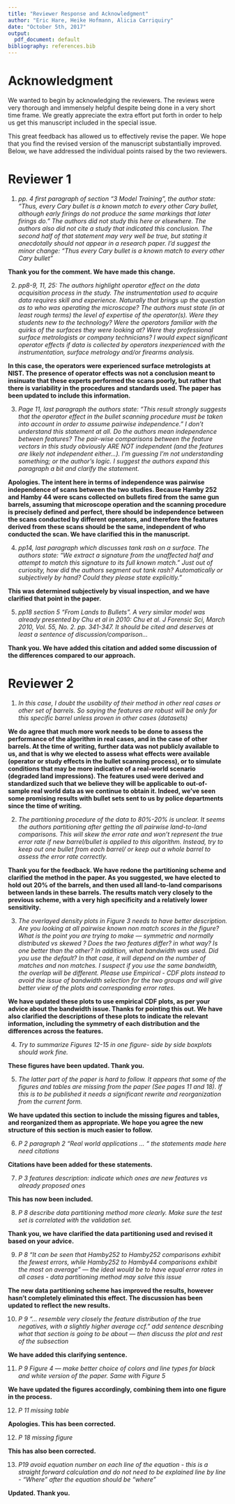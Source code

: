 ```yaml
---
title: "Reviewer Response and Acknowledgment"
author: "Eric Hare, Heike Hofmann, Alicia Carriquiry"
date: "October 5th, 2017"
output:
  pdf_document: default
bibliography: references.bib
---
```


# Acknowledgment

We wanted to begin by acknowledging the reviewers. The reviews were very thorough and immensely helpful despite being done in a very short time frame. We greatly appreciate the extra effort put forth in order to help us get this manuscript included in the special issue.

This great feedback has allowed us to effectively revise the paper. We hope that you find the revised version of the manuscript substantially improved. Below, we have addressed the individual points raised by the two reviewers.

# Reviewer 1

1. *pp. 4  first paragraph of section “3 Model Training”, the author state: "Thus, every Cary bullet is a known match to every other Cary bullet, although early firings do not produce the same markings that later firings do." The authors did not study this here or elsewhere. The authors also did not cite a study that indicated this conclusion. The second half of that statement may very well be true, but  stating it anecdotally should not appear in a research paper.  I’d suggest the minor change: "Thus every Cary bullet is a known match to every other Cary bullet"*

  **Thank you for the comment. We have made this change.**
  
2. *pp8-9, 11, 25: The authors highlight operator effect on the data acquisition process in the study. The instrumentation used to acquire data requires skill and experience. Naturally that brings up the question as to who was operating the microscope? The authors must state (in at least rough terms) the level of expertise of the operator(s). Were they students new to the technology? Were the operators familiar with the quirks of the surfaces they were looking at? Were they professional surface metrologists or company technicians? I would expect significant operator effects if data is collected by operators inexperienced  with the instrumentation, surface metrology and/or firearms analysis.*

  **In this case, the operators were experienced surface metrologists at NIST. The presence of operator effects was not a conclusion meant to insinuate that these experts performed the scans poorly, but rather that there is variability in the procedures and standards used. The paper has been updated to include this information.**
  
3. *Page 11,  last paragraph the authors state: "This result strongly suggests that the operator effect in the bullet scanning procedure must be taken into account in order to assume pairwise independence." I don’t understand this statement at all. Do the authors mean independence between features? The pair-wise comparisons between the feature vectors in this study obviously ARE NOT independent (and the features are likely not independent either…). I’m guessing I'm not understanding something; or the author's logic. I suggest the authors expand this paragraph a bit and clarify the statement.*

  **Apologies. The intent here in terms of independence was pairwise independence of scans between the two studies. Because Hamby 252 and Hamby 44 were scans collected on bullets fired from the same gun barrels, assuming that microscope operation and the scanning procedure is precisely defined and perfect, there should be independence between the scans conducted by different operators, and therefore the features derived from these scans should be the same, independent of who conducted the scan. We have clarified this in the manuscript.**
  
4. *pp14, last paragraph which discusses tank rash on a surface. The authors state: "We extract a signature from the unaffected half and attempt to match this signature to its full known match." Just out of curiosity, how did the authors segment out tank rash? Automatically or subjectively by hand? Could they please state explicitly."*

  **This was determined subjectively by visual inspection, and we have clarified that point in the paper.**
  
5. *pp18 section 5 “From Lands to Bullets”. A very similar model was already presented by Chu et al in 2010: Chu et al. J Forensic Sci, March 2010, Vol. 55, No. 2.  pp. 341-347. It should be cited and deserves at least a sentence of discussion/comparison...*

  **Thank you. We have added this citation and added some discussion of the differences compared to our approach.**

# Reviewer 2

1. *In this case, I doubt the usability of their method in other real cases or other set of barrels. So saying the features are robust will be only for this specific barrel unless proven in other cases (datasets)*

  **We do agree that much more work needs to be done to assess the performance of the algorithm in real cases, and in the case of other barrels. At the time of writing, further data was not publicly available to us, and that is why we elected to assess what effects were available (operator or study effects in the bullet scanning process), or to simulate conditions that may be more indicative of a real-world scenario (degraded land impressions). The features used were derived and standardized such that we believe they will be applicable to out-of-sample real world data as we continue to obtain it. Indeed, we've seen some promising results with bullet sets sent to us by police departments since the time of writing.**
  
2. *The partitioning procedure of the data to 80%-20% is unclear. It seems the authors partitioning after getting the all pairwise land-to-land comparisons. This will skew the error rate and won’t represent the true error rate if new barrel/bullet is applied to this algorithm. Instead, try to keep out one bullet from each barrel/ or keep out a whole barrel to assess the error rate correctly.*

  **Thank you for the feedback. We have redone the partitioning scheme and clarified the method in the paper. As you suggested, we have elected to hold out 20% of the barrels, and then used all land-to-land comparisons between lands in these barrels. The results match very closely to the previous scheme, with a very high specificity and a relatively lower sensitivity.**
  
3. *The overlayed density plots in Figure 3 needs to have better description. Are you looking at all pairwise known non match scores in the figure? What is the point you are trying to make — symmetric and normally distributed vs skewed ? Does the two features differ? in what way? Is one better than the other? In addition, what bandwidth was used. Did you use the default? In that case, it will depend on the number of matches and non matches. I suspect if you use the same bandwidth, the overlap will be different. Please use Empirical - CDF plots instead to avoid the issue of bandwidth selection for the two groups and will give better view of the plots and corresponding error rates.*

  **We have updated these plots to use empirical CDF plots, as per your advice about the bandwidth issue. Thanks for pointing this out. We have also clarified the descriptions of these plots to indicate the relevant information, including the symmetry of each distribution and the differences across the features.**
  
4. *Try to summarize Figures 12-15 in one figure- side by side boxplots should work fine.*

  **These figures have been updated. Thank you.**

5. *The latter part of the paper is hard to follow. It appears that some of the figures and tables are missing from the paper (See pages 11 and 18). If this is to be published it needs a significant rewrite and reorganization from the current form.*

  **We have updated this section to include the missing figures and tables, and reorganized them as appropriate. We hope you agree the new structure of this section is much easier to follow.**

6. *P 2 paragraph 2 “Real world applications ... “ the statements made here need citations*

  **Citations have been added for these statements.**

7. *P 3 features description: indicate which ones are new features vs already proposed ones*

  **This has now been included.**

8. *P 8 describe data partitioning method more clearly. Make sure the test set is correlated with the validation set.*

  **Thank you, we have clarified the data partitioning used and revised it based on your advice.**
  
9. *P 8 “It can be seen that Hamby252 to Hamby252 comparisons exhibit the fewest errors, while Hamby252 to Hamby44 comparisons exhibit the most on average” — the ideal would be to have equal error rates in all cases - data partitioning method may solve this issue*

  **The new data partitioning scheme has improved the results, however hasn't completely eliminated this effect. The discussion has been updated to reflect the new results.**
  
10. *P 9 “... resemble very closely the feature distribution of the true negatives, with a slightly higher average ccf.” add sentence describing what that section is going to be about — then discuss the plot and rest of the subsection*

  **We have added this clarifying sentence.**

11. *P 9 Figure 4 — make better choice of colors and line types for black and white version of the paper. Same with Figure 5*

  **We have updated the figures accordingly, combining them into one figure in the process.**

12. *P 11 missing table*

  **Apologies. This has been corrected.**
  
12. *P 18 missing figure*

  **This has also been corrected.**
  
13. *P19 avoid equation number on each line of the equation - this is a straight forward calculation and do not need to be explained line by line - “Where” after the equation should be “where”*

  **Updated. Thank you.**
